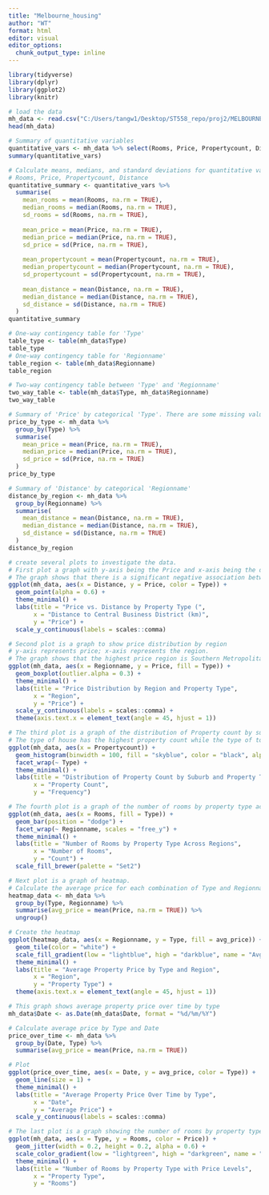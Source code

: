 ```yaml
---
title: "Melbourne_housing"
author: "WT"
format: html
editor: visual
editor_options: 
  chunk_output_type: inline
---
```



```r
library(tidyverse)
library(dplyr)
library(ggplot2)
library(knitr)

```


```r
# load the data 
mh_data <- read.csv("C:/Users/tangw1/Desktop/ST558_repo/proj2/MELBOURNE_HOUSE_PRICES_LESS.csv")
head(mh_data)
```


```r
# Summary of quantitative variables
quantitative_vars <- mh_data %>% select(Rooms, Price, Propertycount, Distance)
summary(quantitative_vars)

# Calculate means, medians, and standard deviations for quantitative variables
# Rooms, Price, Propertycount, Distance
quantitative_summary <- quantitative_vars %>% 
  summarise(
    mean_rooms = mean(Rooms, na.rm = TRUE),
    median_rooms = median(Rooms, na.rm = TRUE),
    sd_rooms = sd(Rooms, na.rm = TRUE),
    
    mean_price = mean(Price, na.rm = TRUE),
    median_price = median(Price, na.rm = TRUE),
    sd_price = sd(Price, na.rm = TRUE),
    
    mean_propertycount = mean(Propertycount, na.rm = TRUE),
    median_propertycount = median(Propertycount, na.rm = TRUE),
    sd_propertycount = sd(Propertycount, na.rm = TRUE),
    
    mean_distance = mean(Distance, na.rm = TRUE),
    median_distance = median(Distance, na.rm = TRUE),
    sd_distance = sd(Distance, na.rm = TRUE)
  )
quantitative_summary
```



```r
# One-way contingency table for 'Type'
table_type <- table(mh_data$Type)
table_type
# One-way contingency table for 'Regionname'
table_region <- table(mh_data$Regionname)
table_region

```


```r
# Two-way contingency table between 'Type' and 'Regionname'
two_way_table <- table(mh_data$Type, mh_data$Regionname)
two_way_table

```


```r
# Summary of 'Price' by categorical 'Type'. There are some missing values for 'price'; need remove them before performing calculations
price_by_type <- mh_data %>% 
  group_by(Type) %>% 
  summarise(
    mean_price = mean(Price, na.rm = TRUE),
    median_price = median(Price, na.rm = TRUE),
    sd_price = sd(Price, na.rm = TRUE)
  )
price_by_type

# Summary of 'Distance' by categorical 'Regionname'
distance_by_region <- mh_data %>% 
  group_by(Regionname) %>% 
  summarise(
    mean_distance = mean(Distance, na.rm = TRUE),
    median_distance = median(Distance, na.rm = TRUE),
    sd_distance = sd(Distance, na.rm = TRUE)
  )
distance_by_region
```


```r
# create several plots to investigate the data. 
# First plot a graph with y-axis being the Price and x-axis being the distance to CBD
# The graph shows that there is a significant negative association between CBD and price, and it is consistent among the types of house and unit, but weaker for townhouse type. 
ggplot(mh_data, aes(x = Distance, y = Price, color = Type)) +
  geom_point(alpha = 0.6) +
  theme_minimal() +
  labs(title = "Price vs. Distance by Property Type (",
       x = "Distance to Central Business District (km)",
       y = "Price") +
  scale_y_continuous(labels = scales::comma)
```


```r
# Second plot is a graph to show price distribution by region
# y-axis represents price; x-axis represents the region. 
# The graph shows that the highest price region is Southern Metropolitan, and the lowest price region is Western Victoria. 
ggplot(mh_data, aes(x = Regionname, y = Price, fill = Type)) +
  geom_boxplot(outlier.alpha = 0.3) +
  theme_minimal() +
  labs(title = "Price Distribution by Region and Property Type",
       x = "Region",
       y = "Price") +
  scale_y_continuous(labels = scales::comma) +
  theme(axis.text.x = element_text(angle = 45, hjust = 1))
```



```r
# The third plot is a graph of the distribution of Property count by suburb and property type
# The type of house has the highest property count while the type of townhouse has the lowest.
ggplot(mh_data, aes(x = Propertycount)) +
  geom_histogram(binwidth = 100, fill = "skyblue", color = "black", alpha = 0.7) +
  facet_wrap(~ Type) +
  theme_minimal() +
  labs(title = "Distribution of Property Count by Suburb and Property Type",
       x = "Property Count",
       y = "Frequency")
```

```r
# The fourth plot is a graph of the number of rooms by property type across regions. 
ggplot(mh_data, aes(x = Rooms, fill = Type)) +
  geom_bar(position = "dodge") +
  facet_wrap(~ Regionname, scales = "free_y") +
  theme_minimal() +
  labs(title = "Number of Rooms by Property Type Across Regions",
       x = "Number of Rooms",
       y = "Count") +
  scale_fill_brewer(palette = "Set2")


```

```r
# Next plot is a graph of heatmap. 
# Calculate the average price for each combination of Type and Regionname
heatmap_data <- mh_data %>%
  group_by(Type, Regionname) %>%
  summarise(avg_price = mean(Price, na.rm = TRUE)) %>%
  ungroup()

# Create the heatmap
ggplot(heatmap_data, aes(x = Regionname, y = Type, fill = avg_price)) +
  geom_tile(color = "white") +
  scale_fill_gradient(low = "lightblue", high = "darkblue", name = "Avg Price") +
  theme_minimal() +
  labs(title = "Average Property Price by Type and Region",
       x = "Region",
       y = "Property Type") +
  theme(axis.text.x = element_text(angle = 45, hjust = 1))


```


```r
# This graph shows average property price over time by type
mh_data$Date <- as.Date(mh_data$Date, format = "%d/%m/%Y")

# Calculate average price by Type and Date
price_over_time <- mh_data %>%
  group_by(Date, Type) %>%
  summarise(avg_price = mean(Price, na.rm = TRUE))

# Plot
ggplot(price_over_time, aes(x = Date, y = avg_price, color = Type)) +
  geom_line(size = 1) +
  theme_minimal() +
  labs(title = "Average Property Price Over Time by Type",
       x = "Date",
       y = "Average Price") +
  scale_y_continuous(labels = scales::comma)
```

```r
# The last plot is a graph showing the number of rooms by property type with price levels.
ggplot(mh_data, aes(x = Type, y = Rooms, color = Price)) +
  geom_jitter(width = 0.2, height = 0.2, alpha = 0.6) +
  scale_color_gradient(low = "lightgreen", high = "darkgreen", name = "Price") +
  theme_minimal() +
  labs(title = "Number of Rooms by Property Type with Price Levels",
       x = "Property Type",
       y = "Rooms")
```

